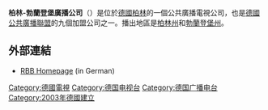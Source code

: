 {{expand|time=2015-10-09T13:03:16+00:00}}
{{unreferenced|time=2015-10-09T13:03:16+00:00}}
'''柏林-勃蘭登堡廣播公司'''（{{lang-de|Rundfunk Berlin-Brandenburg}}）是位於[[德國|德國]][[柏林|柏林]]的一個公共廣播電視公司，也是[[德國公共廣播聯盟|德國公共廣播聯盟]]的九個加盟公司之一。播出地區是[[柏林州|柏林州]]和[[勃蘭登堡州|勃蘭登堡州]]。
==外部連結==
{{commons|Rundfunk Berlin-Brandenburg}}
* [http://www.rbb-online.de/ RBB Homepage] {{Webarchive|url=http://wayback.vefsafn.is/wayback/20100326124844/http%3A//www.rbb%2Donline.de/ |date=2010-03-26 }} (in German)

{{ARD/ZDF}}
{{歐洲廣播聯盟成員}}

[[Category:德國電視|Category:德國電視]]
[[Category:德国电视台|Category:德国电视台]]
[[Category:德国广播电台|Category:德国广播电台]]
[[Category:2003年德國建立|Category:2003年德國建立]]